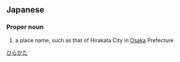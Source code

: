 ==Japanese==
{{ja-kanjitab|ひら|かた|yomi=k}}

===Proper noun===
{{ja-pos|ひらかた|proper}}

# a place name, such as that of Hirakata City in [[Osaka]] Prefecture

[[Category:ja:Cities|ひらかた]]